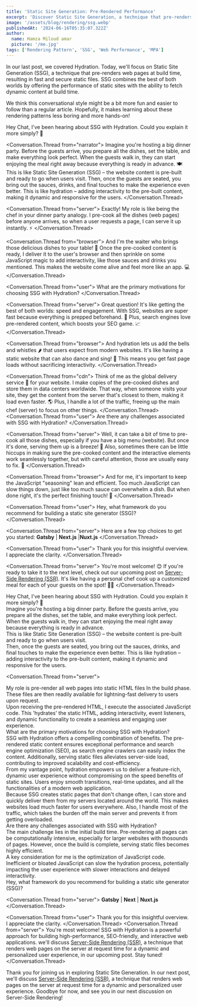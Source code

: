 ```yaml
---
title: 'Static Site Generation: Pre-Rendered Performance'
excerpt: 'Discover Static Site Generation, a technique that pre-renders pages at build time for optimal performance.'
image: '/assets/blog/rendering/ssg.webp'
publishedAt: '2024-06-16T05:35:07.322Z'
author:
  name: Hamza Miloud amar
  picture: '/me.jpg'
tags: ['Rendering Pattern', 'SSG', 'Web Performance', 'MPA']
---
```


In our last post, we covered Hydration. Today, we'll focus on Static Site Generation (SSG), a technique that pre-renders web pages at build time, resulting in fast and secure static files. SSG combines the best of both worlds by offering the performance of static sites with the ability to fetch dynamic content at build time.

We think this conversational style might be a bit more fun and easier to follow than a regular article. Hopefully, it makes learning about these rendering patterns less boring and more hands-on!

<Conversation>
  <Conversation.Thread from="user">Hey Chat, I've been hearing about SSG with Hydration. Could you explain it more simply? 🤔</Conversation.Thread>

<Conversation.Thread from="narrator">
  Imagine you're hosting a big dinner party. Before the guests arrive,
  you prepare all the dishes, set the table, and make everything look
  perfect. When the guests walk in, they can start enjoying the meal
  right away because everything is ready in advance. 🍽️ This is like
  Static Site Generation (SSG) – the website content is pre-built and
  ready to go when users visit. Then, once the guests are seated, you
  bring out the sauces, drinks, and final touches to make the
  experience even better. This is like hydration – adding
  interactivity to the pre-built content, making it dynamic and
  responsive for the users.
</Conversation.Thread>

<Conversation.Thread from="server">
  Exactly! My role is like being the chef in your dinner party
  analogy. I pre-cook all the dishes (web pages) before anyone
  arrives, so when a user requests a page, I can serve it up
  instantly. ⚡
</Conversation.Thread>

<Conversation.Thread from="browser">
  And I'm the waiter who brings those delicious dishes to your table!
  💁 Once the pre-cooked content is ready, I deliver it to the user's
  browser and then sprinkle on some JavaScript magic to add
  interactivity, like those sauces and drinks you mentioned. This
  makes the website come alive and feel more like an app. 💻
</Conversation.Thread>

<Conversation.Thread from="user">
  What are the primary motivations for choosing SSG with Hydration?
</Conversation.Thread>

<Conversation.Thread from="server">
  Great question! It's like getting the best of both worlds: speed and
  engagement. With SSG, websites are super fast because everything is
  prepped beforehand. 🚀 Plus, search engines love pre-rendered
  content, which boosts your SEO game. 📈
</Conversation.Thread>

<Conversation.Thread from="browser">
  And hydration lets us add the bells and whistles 🌶️ that users
  expect from modern websites. It's like having a static website that
  can also dance and sing! 🎉 This means you get fast page loads
  without sacrificing interactivity.
</Conversation.Thread>

<Conversation.Thread from="cdn">
  Think of me as the global delivery service 🚚 for your website. I
  make copies of the pre-cooked dishes and store them in data centers
  worldwide. That way, when someone visits your site, they get the
  content from the server that's closest to them, making it load even
  faster. 🌎 Plus, I handle a lot of the traffic, freeing up the main
  chef (server) to focus on other things.
</Conversation.Thread>
<Conversation.Thread from="user">
  Are there any challenges associated with SSG with Hydration?
</Conversation.Thread>

<Conversation.Thread from="server">
  Well, it can take a bit of time to pre-cook all those dishes,
  especially if you have a big menu (website). But once it's done,
  serving them up is a breeze! 💨 Also, sometimes there can be little
  hiccups in making sure the pre-cooked content and the interactive
  elements work seamlessly together, but with careful attention, those
  are usually easy to fix. 🔧
</Conversation.Thread>

<Conversation.Thread from="browser">
  And for me, it's important to keep the JavaScript "seasoning" lean
  and efficient. Too much JavaScript can slow things down, just like
  too much sauce can overwhelm a dish. But when done right, it's the
  perfect finishing touch! 🧂
</Conversation.Thread>

<Conversation.Thread from="user">
  Hey, what framework do you recommend for building a static site
  generator (SSG)?
</Conversation.Thread>

<Conversation.Thread from="server">
  Here are a few top choices to get you started: **Gatsby** |
  **Next.js** |**Nuxt.js**
</Conversation.Thread>

<Conversation.Thread from="user">
  Thank you for this insightful overview. I appreciate the clarity.
</Conversation.Thread>

  <Conversation.Thread from="server">
    You're most welcome! 😊 If you're ready to take it to the next level, check out our upcoming post on [Server-Side Rendering (SSR)](/blogs/server-side-rendering-dynamic-content-delivery). It's like having a personal chef cook up a customized meal for each of your guests on the spot! 🧑‍🍳
  </Conversation.Thread>
</Conversation>

<Conversation>
  <Conversation.Thread from="user">
    Hey Chat, I've been hearing about SSG with Hydration. Could you
    explain it more simply? 🤔
  </Conversation.Thread>
<Conversation.Thread from="narrator">
  <div>
    Imagine you're hosting a big dinner party. Before the guests
    arrive, you prepare all the dishes, set the table, and make
    everything look perfect. When the guests walk in, they can start
    enjoying the meal right away because everything is ready in
    advance.
  </div>
  <div>
    This is like Static Site Generation (SSG) – the website content is
    pre-built and ready to go when users visit.
  </div>
  <div>
    Then, once the guests are seated, you bring out the sauces,
    drinks, and final touches to make the experience even better. This
    is like hydration – adding interactivity to the pre-built content,
    making it dynamic and responsive for the users.
  </div>
</Conversation.Thread>

<Conversation.Thread from="server">
  <div>
    My role is pre-render all web pages into static HTML files In the
    build phase. These files are then readily available for
    lightning-fast delivery to users upon request.
  </div>
</Conversation.Thread>
<Conversation.Thread from="browser">
  <div>
    Upon receiving the pre-rendered HTML, I execute the associated
    JavaScript code. This 'hydrates' the static HTML, adding
    interactivity, event listeners, and dynamic functionality to
    create a seamless and engaging user experience.
  </div>
</Conversation.Thread>
<Conversation.Thread from="user">
  What are the primary motivations for choosing SSG with Hydration?
</Conversation.Thread>
<Conversation.Thread from="server">
  <div>
    SSG with Hydration offers a compelling combination of benefits.
    The pre-rendered static content ensures exceptional performance
    and search engine optimization (SEO), as search engine crawlers
    can easily index the content. Additionally, serving static files
    alleviates server-side load, contributing to improved scalability
    and cost-efficiency.
  </div>
</Conversation.Thread>
<Conversation.Thread from="browser">
  <div>
    From my vantage point, hydration empowers us to deliver a
    feature-rich, dynamic user experience without compromising on the
    speed benefits of static sites. Users enjoy smooth transitions,
    real-time updates, and all the functionalities of a modern web
    application.
  </div>
</Conversation.Thread>
<Conversation.Thread from="cdn">
  <div>
    Because SSG creates static pages that don't change often, I can
    store and quickly deliver them from my servers located around the
    world. This makes websites load much faster for users everywhere.
    Also, I handle most of the traffic, which takes the burden off the
    main server and prevents it from getting overloaded.
  </div>
</Conversation.Thread>
<Conversation.Thread from="user">
  Are there any challenges associated with SSG with Hydration?
</Conversation.Thread>
<Conversation.Thread from="server">
  <div>
    The main challenge lies in the initial build time. Pre-rendering
    all pages can be computationally intensive, especially for larger
    websites with thosounds of pages. However, once the build is
    complete, serving static files becomes highly efficient.
  </div>
</Conversation.Thread>
<Conversation.Thread from="browser">
  <div>
    A key consideration for me is the optimization of JavaScript code.
    Inefficient or bloated JavaScript can slow the hydration process,
    potentially impacting the user experience with slower interactions
    and delayed interactivity.
  </div>
</Conversation.Thread>
<Conversation.Thread from="user">
  Hey, what framework do you recommend for building a static site
  generator (SSG)?
</Conversation.Thread>

<Conversation.Thread from="server">
  **Gatsby** | **Next** | **Nuxt.js**
</Conversation.Thread>

  <Conversation.Thread from="user">
      Thank you for this insightful overview. I appreciate the clarity.
  </Conversation.Thread>
  <Conversation.Thread from="server">
      You're most welcome! SSG with Hydration is a powerful approach for
      building high-performance, SEO-friendly, and interactive web
      applications. we'll discuss [Server-Side Rendering
      (SSR)](/blogs/server-side-rendering-dynamic-content-delivery), a
      technique that renders web pages on the server at request time for
      a dynamic and personalized user experience, in our upcoming post.
      Stay tuned!
  </Conversation.Thread>
</Conversation>

Thank you for joining us in exploring Static Site Generation. In our next
post, we'll discuss [Server-Side Rendering (SSR)](/blogs/server-side-rendering-dynamic-content-delivery),
a technique that renders web pages on the server at request time for a
dynamic and personalized user experience. Goodbye for now, and see you
in our next discussion on Server-Side Rendering!
